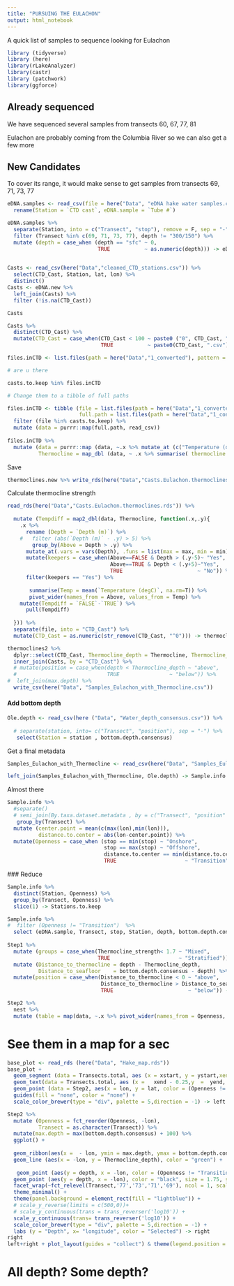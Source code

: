 ```yaml
---
title: "PURSUING THE EULACHON"
output: html_notebook
---
```


A quick list of samples to sequence looking for Eulachon

```r
library (tidyverse)
library (here)
library(rLakeAnalyzer)
library(castr)
library (patchwork)
library(ggforce)

```

## Already sequenced

We have sequenced several samples from transects 60, 67, 77, 81

Eulachon are probably coming from the Columbia River so we can also get a few more

## New Candidates

To cover its range, it would make sense to get samples from transects 69, 71, 73, 77

```r

eDNA.samples <- read_csv(file = here("Data", "eDNA hake water samples.csv")) %>% 
  rename(Station = `CTD cast`, eDNA.sample = `Tube #`)

eDNA.samples %>% 
  separate(Station, into = c("Transect", "stop"), remove = F, sep = "-") %>% 
  filter (Transect %in% c(69, 71, 73, 77), depth != "300/150") %>% 
  mutate (depth = case_when (depth == "sfc" ~ 0,
                             TRUE           ~ as.numeric(depth))) -> eDNA.new
  
```

```r
Casts <- read_csv(here("Data","cleaned_CTD_stations.csv")) %>% 
  select(CTD_Cast, Station, lat, lon) %>% 
  distinct()
Casts <- eDNA.new %>% 
  left_join(Casts) %>% 
  filter (!is.na(CTD_Cast))

Casts 
```
```r
Casts %>% 
  distinct(CTD_Cast) %>% 
  mutate(CTD_Cast = case_when(CTD_Cast < 100 ~ paste0 ("0", CTD_Cast, ".csv"),
                              TRUE           ~ paste0(CTD_Cast, ".csv"))) %>% pull() -> casts.to.keep

files.inCTD <- list.files(path = here("Data","1_converted"), pattern = "*.csv")

# are u there

casts.to.keep %in% files.inCTD

# Change them to a tibble of full paths

files.inCTD <- tibble (file = list.files(path = here("Data","1_converted"), pattern = "*.csv"),
                       full.path = list.files(path = here("Data","1_converted"), full.names = T,pattern = "*.csv")) %>% 
  filter (file %in% casts.to.keep) %>% 
  mutate (data = purrr::map(full.path, read_csv))
  
files.inCTD %>% 
  mutate (data = purrr::map (data, ~.x %>% mutate_at (c("Temperature (degC)", "Salinity (psu)", "Oxygen (ml_per_l)", "Fluorescence (ug_per_l)"), .funs = despike)),
          Thermocline = map_dbl (data, ~ .x %>% summarise( thermocline = clined(`Temperature (degC)`, `Depth (m)`)) %>% pull)) -> thermoclines.new
```

Save
```r
thermoclines.new %>% write_rds(here("Data","Casts.Eulachon.thermoclines.rds"))
```

Calculate thermocline strength
```r
read_rds(here("Data","Casts.Eulachon.thermoclines.rds")) %>% 
  
  mutate (Tempdiff = map2_dbl(data, Thermocline, function(.x,.y){
    .x %>%
      rename (Depth = `Depth (m)`) %>% 
    #   filter (abs(`Depth (m)` - .y) > 5) %>% 
        group_by(Above = Depth > .y) %>% 
      mutate_at(.vars = vars(Depth), .funs = list(max = max, min = min)) %>% 
      mutate(keepers = case_when(Above==FALSE & Depth > (.y-5)~ "Yes",
                                 Above==TRUE & Depth < (.y+5)~"Yes",
                                 TRUE                        ~ "No")) %>% 
      filter(keepers == "Yes") %>% 
      
       summarise(Temp = mean(`Temperature (degC)`, na.rm=T)) %>% 
       pivot_wider(names_from = Above, values_from = Temp) %>% 
    mutate(Tempdiff = `FALSE`-`TRUE`) %>%
      pull(Tempdiff)
    
  })) %>% 
  separate(file, into = "CTD_Cast") %>% 
  mutate(CTD_Cast = as.numeric(str_remove(CTD_Cast, "^0"))) -> thermoclines2

thermoclines2 %>% 
  dplyr::select(CTD_Cast, Thermocline_depth = Thermocline, Thermocline_strength = Tempdiff) %>% 
  inner_join(Casts, by = "CTD_Cast") %>% 
  # mutate(position = case_when(depth < Thermocline_depth ~ "above",
  #                             TRUE                ~ "below")) %>% 
#  left_join(max.depth) %>% 
  write_csv(here("Data", "Samples_Eulachon_with_Thermocline.csv")) 
```

#### Add bottom depth

```r
Ole.depth <- read_csv(here ("Data", "Water_depth_consensus.csv")) %>% 
  
  # separate(station, into= c("Transect", "position"), sep = "-") %>% 
   select(Station = station , bottom.depth.consensus)
```
 Get a final metadata
 
```r
Samples_Eulachon_with_Thermocline <- read_csv(here("Data", "Samples_Eulachon_with_Thermocline.csv"))

left_join(Samples_Eulachon_with_Thermocline, Ole.depth) -> Sample.info
```
 Almost there
```r

  
Sample.info %>%
  #separate()
  # semi_join(By.taxa.dataset.metadata , by = c("Transect", "position" = "stop")) %>% 
   group_by(Transect) %>% 
  mutate (center.point = mean(c(max(lon),min(lon))), 
          distance.to.center = abs(lon-center.point)) %>% 
  mutate(Openness = case_when (stop == min(stop) ~ "Onshore",
                               stop == max(stop) ~ "Offshore", 
                               distance.to.center == min(distance.to.center) ~ "Center",
                               TRUE                      ~ "Transition")) -> Sample.info
```
 ### Reduce 
```r
Sample.info %>% 
  distinct(Station, Openness) %>% 
  group_by(Transect, Openness) %>% 
  slice(1) -> Stations.to.keep

Sample.info %>% 
#  filter (Openness != "Transition")  %>%
  select (eDNA.sample, Transect, stop, Station, depth, bottom.depth.consensus, Openness, starts_with("Thermo"), lat, lon) -> Step1
  
Step1 %>%
  mutate (groups = case_when(Thermocline_strength< 1.7 ~ "Mixed",
                             TRUE                      ~ "Stratified")) %>% 
  mutate (Distance_to_thermocline = depth - Thermocline_depth,
          Distance_to_seafloor    = bottom.depth.consensus - depth) %>% 
  mutate(position = case_when(Distance_to_thermocline < 0 ~ "above",
                              Distance_to_thermocline > Distance_to_seafloor ~ "seafloor",
                              TRUE                        ~ "below")) -> Step2
```

```r
Step2 %>% 
  nest %>% 
  mutate (table = map(data, ~.x %>% pivot_wider(names_from = Openness, id_cols = depth, values_from = eDNA.sample, values_fn = n_distinct) %>% arrange(depth))) %>% unnest(table)
```
# See them in a map for a sec
```r
base_plot <- read_rds (here("Data", "Hake_map.rds"))
base_plot +
  geom_segment (data = Transects.total, aes (x = xstart, y = ystart,xend =  xend,yend =  yend, group = Transect), alpha = 0.2) +
  geom_text(data = Transects.total, aes (x =   xend - 0.25,y  =  yend, label = Transect), color = "yellow", fontface = "bold", alpha = 0.2) + 
  geom_point (data = Step2, aes(x = lon, y = lat, color = (Openness != "Transition")), position = position_jitter(w = 0, h = 0.1), size = 0.5) +
  guides(fill = "none", color = "none") + 
  scale_color_brewer(type = "div", palette = 5,direction = -1) -> left

Step2 %>% 
  mutate (Openness = fct_reorder(Openness, -lon),
          Transect = as.character(Transect)) %>% 
  mutate(max.depth = max(bottom.depth.consensus) + 100) %>% 
  ggplot() +
 
  geom_ribbon(aes(x =  - lon, ymin = max.depth, ymax = bottom.depth.consensus), fill = "firebrick3") +
  geom_line (aes(x = -lon, y = Thermocline_depth), color = "green") + 
  
   geom_point (aes(y = depth, x = -lon, color = (Openness != "Transition"))) +
  geom_point (aes(y = depth, x = -lon), color = "black", size = 1.75, shape = 21, fill= NA) +
  facet_wrap(~fct_relevel(Transect,'77','73','71','69'), ncol = 1, scale = "free_x") +
  theme_minimal() +
  theme(panel.background = element_rect(fill = "lightblue")) +
  # scale_y_reverse(limits = c(500,0))+
  # scale_y_continuous(trans = trans_reverser('log10')) +
  scale_y_continuous(trans= trans_reverser('log10')) +
  scale_color_brewer(type = "div", palette = 5,direction = -1) +
  labs (y = "Depth", x= "longitude", color = "Selected") -> right
right     
left+right + plot_layout(guides = "collect") & theme(legend.position = "bottom")
```

# All depth? Some depth?

```r

```

 
